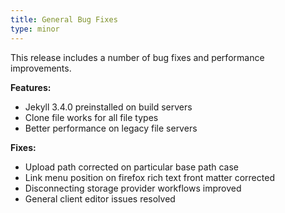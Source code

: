```yaml
---
title: General Bug Fixes
type: minor
---
```



This release includes a number of bug fixes and performance improvements.

**Features:**

* Jekyll 3.4.0 preinstalled on build servers
* Clone file works for all file types
* Better performance on legacy file servers

**Fixes:**

* Upload path corrected on particular base path case
* Link menu position on firefox rich text front matter corrected
* Disconnecting storage provider workflows improved
* General client editor issues resolved